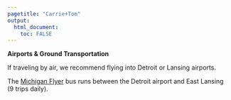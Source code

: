 ---
pagetitle: "Carrie+Tom"
output: 
  html_document:
    toc: FALSE
---

**Airports & Ground Transportation**

If traveling by air, we recommend flying into Detroit or Lansing airports.

The [Michigan Flyer](https://www.michiganflyer.com){target="_blank"} bus runs between the Detroit airport and East Lansing (9 trips daily).
